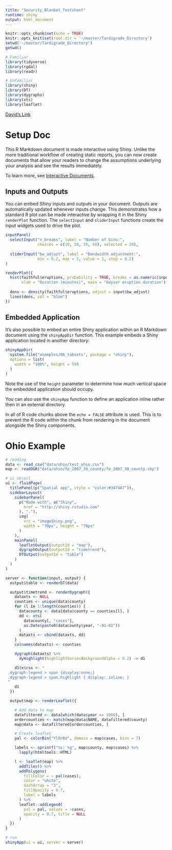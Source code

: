 ```yaml
---
title: "Security_Blanket_Testsheet"
runtime: shiny
output: html_document
---
```


```r
knitr::opts_chunk$set(echo = TRUE)
knitr::opts_knit$set(root.dir = '~/master/Tardigrade_Directory')
setwd('~/master/Tardigrade_Directory')
getwd()
```

```r
# Familiar
library(tidyverse)
library(rgdal)
library(readr)

# Unfamiliar
library(shiny)
library(DT)
library(dygraphs)
library(xts)
library(leaflet)
```


[David's Link](https://paula-moraga.github.io/book-geospatial/sec-shinyexample.html)


# Setup Doc

This R Markdown document is made interactive using Shiny. Unlike the more traditional workflow of creating static reports, you can now create documents that allow your readers to change the assumptions underlying your analysis and see the results immediately. 

To learn more, see [Interactive Documents](http://rmarkdown.rstudio.com/authoring_shiny.html).

## Inputs and Outputs

You can embed Shiny inputs and outputs in your document. Outputs are automatically updated whenever inputs change.  This demonstrates how a standard R plot can be made interactive by wrapping it in the Shiny `renderPlot` function. The `selectInput` and `sliderInput` functions create the input widgets used to drive the plot.

```r
inputPanel(
  selectInput("n_breaks", label = "Number of bins:",
              choices = c(10, 20, 35, 50), selected = 20),
  
  sliderInput("bw_adjust", label = "Bandwidth adjustment:",
              min = 0.2, max = 2, value = 1, step = 0.2)
)

renderPlot({
  hist(faithful$eruptions, probability = TRUE, breaks = as.numeric(input$n_breaks),
       xlab = "Duration (minutes)", main = "Geyser eruption duration")
  
  dens <- density(faithful$eruptions, adjust = input$bw_adjust)
  lines(dens, col = "blue")
})
```

## Embedded Application

It's also possible to embed an entire Shiny application within an R Markdown document using the `shinyAppDir` function. This example embeds a Shiny application located in another directory:

```r
shinyAppDir(
  system.file("examples/06_tabsets", package = "shiny"),
  options = list(
    width = "100%", height = 550
  )
)
```

Note the use of the `height` parameter to determine how much vertical space the embedded application should occupy.

You can also use the `shinyApp` function to define an application inline rather then in an external directory.

In all of R code chunks above the `echo = FALSE` attribute is used. This is to prevent the R code within the chunk from rendering in the document alongside the Shiny components.


# Ohio Example

```r
# reading
data <- read_csv("data/ohio/test_ohio.csv")
map <- readOGR("data/ohio/fe_2007_39_county/fe_2007_39_county.shp")
```


```r
# ui object
ui <- fluidPage(
  titlePanel(p("Spatial app", style = "color:#3474A7")),
  sidebarLayout(
    sidebarPanel(
      p("Made with", a("Shiny",
        href = "http://shiny.rstudio.com"
      ), "."),
      img(
        src = "imageShiny.png",
        width = "70px", height = "70px"
      )
    ),
    mainPanel(
      leafletOutput(outputId = "map"),
      dygraphOutput(outputId = "timetrend"),
      DTOutput(outputId = "table")
    )
  )
)
```

```r
server <- function(input, output) {
  output$table <- renderDT(data)

  output$timetrend <- renderDygraph({
    dataxts <- NULL
    counties <- unique(data$county)
    for (l in 1:length(counties)) {
      datacounty <- data[data$county == counties[l], ]
      dd <- xts(
        datacounty[, "cases"],
        as.Date(paste0(datacounty$year, "-01-01"))
      )
      dataxts <- cbind(dataxts, dd)
    }
    colnames(dataxts) <- counties

    dygraph(dataxts) %>%
      dyHighlight(highlightSeriesBackgroundAlpha = 0.2) -> d1

    d1$x$css <- "
 .dygraph-legend > span {display:none;}
 .dygraph-legend > span.highlight { display: inline; }
 "
    d1
  })

  output$map <- renderLeaflet({

    # Add data to map
    datafiltered <- data[which(data$year == 1980), ]
    ordercounties <- match(map@data$NAME, datafiltered$county)
    map@data <- datafiltered[ordercounties, ]

    # Create leaflet
    pal <- colorBin("YlOrRd", domain = map$cases, bins = 7)

    labels <- sprintf("%s: %g", map$county, map$cases) %>%
      lapply(htmltools::HTML)

    l <- leaflet(map) %>%
      addTiles() %>%
      addPolygons(
        fillColor = ~ pal(cases),
        color = "white",
        dashArray = "3",
        fillOpacity = 0.7,
        label = labels
      ) %>%
      leaflet::addLegend(
        pal = pal, values = ~cases,
        opacity = 0.7, title = NULL
      )
  })
}
```


```r
# run
shinyApp(ui = ui, server = server)
```













